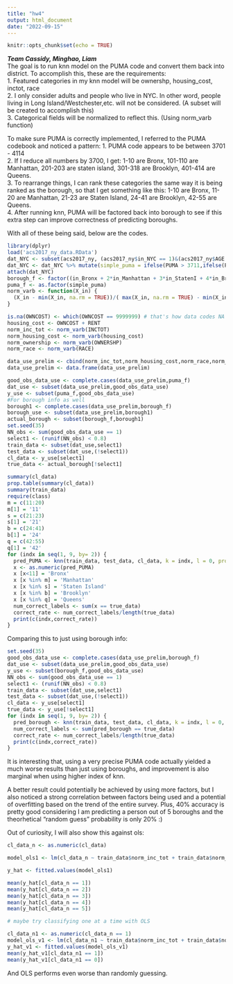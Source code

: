 ---
title: "hw4"
output: html_document
date: "2022-09-15"
---

```{r setup, include=FALSE}
knitr::opts_chunk$set(echo = TRUE)
```
__*Team Cassidy, Minghao, Liam*__ \
The goal is to run knn model on the PUMA code and convert them back into district. To accomplish this, these are the requirements: \
1. Featured categories in my knn model will be ownershp, housing_cost, inctot, race \
2. I only consider adults and people who live in NYC. In other word, people living in Long Island/Westchester,etc. will not be considered. (A subset will be created to accomplish this) \
3. Categorical fields will be normalized to reflect this. (Using norm_varb function) \

To make sure PUMA is correctly implemented, I referred to the PUMA codebook and noticed a pattern:
1. PUMA code appears to be between 3701 - 4114 \
2. If I reduce all numbers by 3700, I get: 1-10 are Bronx, 101-110 are Manhattan, 201-203 are staten island, 301-318 are Brooklyn, 401-414 are Queens. \
3. To rearrange things, I can rank these categories the same way it is being ranked as the borough, so that I get something like this: 1-10 are Bronx, 11-20 are Manhattan, 21-23 are Staten Island, 24-41 are Brooklyn, 42-55 are Queens. \
4. After running knn, PUMA will be factored back into borough to see if this extra step can improve correctness of predicting boroughs. \

With all of these being said, below are the codes.

```{r}
library(dplyr)
load('acs2017_ny_data.RData')
dat_NYC <- subset(acs2017_ny, (acs2017_ny$in_NYC == 1)&(acs2017_ny$AGE > 18))
dat_NYC <- dat_NYC %>% mutate(simple_puma = ifelse(PUMA > 3711,ifelse(PUMA>3811,ifelse(PUMA>3904, ifelse(PUMA>4019, PUMA-4059,PUMA-3977),PUMA-3880),PUMA-3790),PUMA-3700))#to create the simplified version of puma
attach(dat_NYC)
borough_f <- factor((in_Bronx + 2*in_Manhattan + 3*in_StatenI + 4*in_Brooklyn + 5*in_Queens), levels=c(1,2,3,4,5),labels = c("Bronx","Manhattan","Staten Island","Brooklyn","Queens"))
puma_f <- as.factor(simple_puma)
norm_varb <- function(X_in) {
  (X_in - min(X_in, na.rm = TRUE))/( max(X_in, na.rm = TRUE) - min(X_in, na.rm = TRUE) )
}

is.na(OWNCOST) <- which(OWNCOST == 9999999) # that's how data codes NA values
housing_cost <- OWNCOST + RENT
norm_inc_tot <- norm_varb(INCTOT)
norm_housing_cost <- norm_varb(housing_cost)
norm_ownership <- norm_varb(OWNERSHP)
norm_race <- norm_varb(RACE)

data_use_prelim <- cbind(norm_inc_tot,norm_housing_cost,norm_race,norm_ownership)
data_use_prelim <- data.frame(data_use_prelim)
```

```{r}

good_obs_data_use <- complete.cases(data_use_prelim,puma_f)
dat_use <- subset(data_use_prelim,good_obs_data_use)
y_use <- subset(puma_f,good_obs_data_use)
#For borough info as well
borough1 <- complete.cases(data_use_prelim,borough_f)
borough_use <- subset(data_use_prelim,borough1)
actual_borough <- subset(borough_f,borough1)
set.seed(35)
NN_obs <- sum(good_obs_data_use == 1)
select1 <- (runif(NN_obs) < 0.8)
train_data <- subset(dat_use,select1)
test_data <- subset(dat_use,(!select1))
cl_data <- y_use[select1]
true_data <- actual_borough[!select1]
```


```{r}
summary(cl_data)
prop.table(summary(cl_data))
summary(train_data)
require(class)
m = c(11:20)
m[1] = '11'
s = c(21:23)
s[1] = '21'
b = c(24:41)
b[1] = '24'
q = c(42:55)
q[1] = '42'
for (indx in seq(1, 9, by= 2)) {
  pred_PUMA <- knn(train_data, test_data, cl_data, k = indx, l = 0, prob = FALSE, use.all = TRUE)
  x <- as.numeric(pred_PUMA)
  x [x<11] = 'Bronx'
  x [x %in% m] = 'Manhattan'
  x [x %in% s] = 'Staten Island'
  x [x %in% b] = 'Brooklyn'
  x [x %in% q] = 'Queens'
  num_correct_labels <- sum(x == true_data)
  correct_rate <- num_correct_labels/length(true_data)
  print(c(indx,correct_rate))
}
```
Comparing this to just using borough info:
```{r}
set.seed(35)
good_obs_data_use <- complete.cases(data_use_prelim,borough_f)
dat_use <- subset(data_use_prelim,good_obs_data_use)
y_use <- subset(borough_f,good_obs_data_use)
NN_obs <- sum(good_obs_data_use == 1)
select1 <- (runif(NN_obs) < 0.8)
train_data <- subset(dat_use,select1)
test_data <- subset(dat_use,(!select1))
cl_data <- y_use[select1]
true_data <- y_use[!select1]
for (indx in seq(1, 9, by= 2)) {
  pred_borough <- knn(train_data, test_data, cl_data, k = indx, l = 0, prob = FALSE, use.all = TRUE)
  num_correct_labels <- sum(pred_borough == true_data)
  correct_rate <- num_correct_labels/length(true_data)
  print(c(indx,correct_rate))
}
```
It is interesting that, using a very precise PUMA code actually yielded a much worse results than just using boroughs, and improvement is also marginal when using higher index of knn. \

A better result could potentially be achieved by using more factors, but I also noticed a strong correlation between factors being used and a potential of overfitting based on the trend of the entire survey. Plus, 40% accuracy is pretty good considering I am predicting a person out of 5 boroughs and the theorhetical "random guess" probability is only 20% :) \

Out of curiosity, I will also show this against ols:
```{r}
cl_data_n <- as.numeric(cl_data)

model_ols1 <- lm(cl_data_n ~ train_data$norm_inc_tot + train_data$norm_housing_cost + train_data$norm_race + train_data$norm_ownership)

y_hat <- fitted.values(model_ols1)

mean(y_hat[cl_data_n == 1])
mean(y_hat[cl_data_n == 2])
mean(y_hat[cl_data_n == 3])
mean(y_hat[cl_data_n == 4])
mean(y_hat[cl_data_n == 5])

# maybe try classifying one at a time with OLS

cl_data_n1 <- as.numeric(cl_data_n == 1)
model_ols_v1 <- lm(cl_data_n1 ~ train_data$norm_inc_tot + train_data$norm_housing_cost+train_data$norm_race + train_data$norm_ownership)
y_hat_v1 <- fitted.values(model_ols_v1)
mean(y_hat_v1[cl_data_n1 == 1])
mean(y_hat_v1[cl_data_n1 == 0])
```
And OLS performs even worse than randomly guessing.